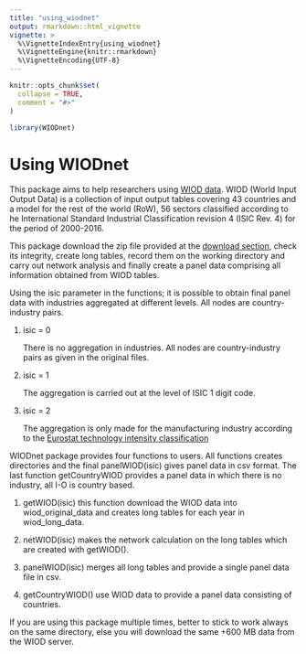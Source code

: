 ```yaml
---
title: "using_wiodnet"
output: rmarkdown::html_vignette
vignette: >
  %\VignetteIndexEntry{using_wiodnet}
  %\VignetteEngine{knitr::rmarkdown}
  %\VignetteEncoding{UTF-8}
---
```


```r
knitr::opts_chunk$set(
  collapse = TRUE,
  comment = "#>"
)
```

```r
library(WIODnet)
```

# Using WIODnet

This package aims to help researchers using [WIOD
data](http://www.wiod.org/home). WIOD (World Input Output Data) is a
collection of input output tables covering 43 countries and a model for
the rest of the world (RoW), 56 sectors classified according to he
International Standard Industrial Classification revision 4 (ISIC
Rev. 4) for the period of 2000-2016.

This package download the zip file provided at the [download
section](http://www.wiod.org/database/wiots16), check its integrity,
create long tables, record them on the working directory and carry out
network analysis and finally create a panel data comprising all
information obtained from WIOD tables.

Using the isic parameter in the functions; it is possible to obtain
final panel data with industries aggregated at different levels. All
nodes are country-industry pairs.

1. isic = 0

    There is no aggregation in industries. All nodes are
    country-industry pairs as given in the original files.
   
2. isic = 1

   The aggregation is carried out at the level of ISIC 1 digit code. 

3. isic = 2

   The aggregation is only made for the manufacturing industry according
   to the [Eurostat technology intensity
   classification](https://ec.europa.eu/eurostat/statistics-explained/index.php/Glossary:High-tech_classification_of_manufacturing_industries)


WIODnet package provides four functions to users. All functions creates
directories and the final panelWIOD(isic) gives panel data in csv
format. The last function getCountryWIOD provides a panel data in which
there is no industry, all I-O is country based.

1. getWIOD(isic) this function download the WIOD data into
   wiod_original_data and creates long tables for each year in
   wiod_long_data.

2. netWIOD(isic) makes the network calculation on the long tables which
   are created with getWIOD().

3. panelWIOD(isic) merges all long tables and provide a single panel data
   file in csv.

4. getCountryWIOD() use WIOD data to provide a panel data consisting of
   countries.

If you are using this package multiple times, better to stick to work
always on the same directory, else you will download the same +600 MB
data from the WIOD server. 
